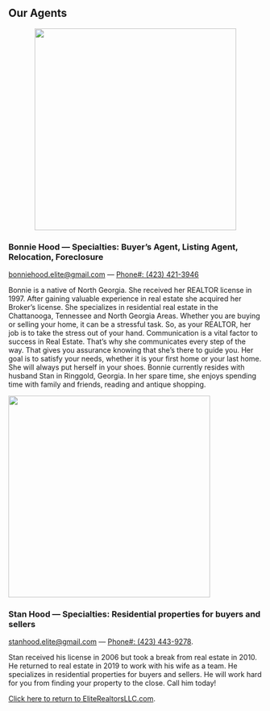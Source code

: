 <Container>

<h2>Our Agents</h2>
<p style="text-align: center;">

<img src="https://github.com/charles-hood/elite-realtors-llc/raw/master/content/images/bonniehood.jpg" width="400" height="400" />

<h3>Bonnie Hood &mdash; Specialties:  Buyer’s Agent, Listing Agent, Relocation, Foreclosure</h3>
<a href="mailto:bonniehood.elite@gmail.com">bonniehood.elite@gmail.com</a>&nbsp;&mdash;&nbsp;<a href="tel:4234213946">Phone#: (423) 421-3946</a>
<p />
<p />
Bonnie is a native of North Georgia.  She received her REALTOR license in 1997.  After gaining valuable experience in real estate she acquired her Broker’s license.  She specializes in residential real estate in the Chattanooga, Tennessee and North Georgia Areas.  Whether you are buying or selling your home, it can be a stressful task.  So, as your REALTOR, her job is to take the stress out of your hand.   Communication is a vital factor to success in Real Estate.  That’s why she communicates every step of the way.  That gives you assurance knowing that she’s there to guide you.  Her goal is to satisfy your needs, whether it is your first home or your last home.   She will always put herself in your shoes. 
Bonnie currently resides with husband Stan in Ringgold, Georgia.  In her spare time, she enjoys spending time with family and friends, reading and antique shopping.  
<p />
<img src="https://github.com/charles-hood/elite-realtors-llc/raw/master/content/images/stanhood.jpg" width="400" height="400" />
<h3>Stan Hood &mdash; Specialties:  Residential properties for buyers and sellers</h3>
<a href="mailto:stanhood.elite@gmail.com">stanhood.elite@gmail.com</a>&nbsp;&mdash;&nbsp;<a href="tel:4234439278">Phone#: (423) 443-9278</a>.
<p />
<p />
Stan received his license in 2006 but took a break from real estate in 2010.  He returned to real estate in 2019 to work with his wife as a team.   He specializes in residential properties for buyers and sellers.  He will work hard for you from finding your property to the close.  Call him today!
<p />
<p />

[Click here to return to EliteRealtorsLLC.com](https://eliterealtorsllc.com/).

</p>
</Container>
